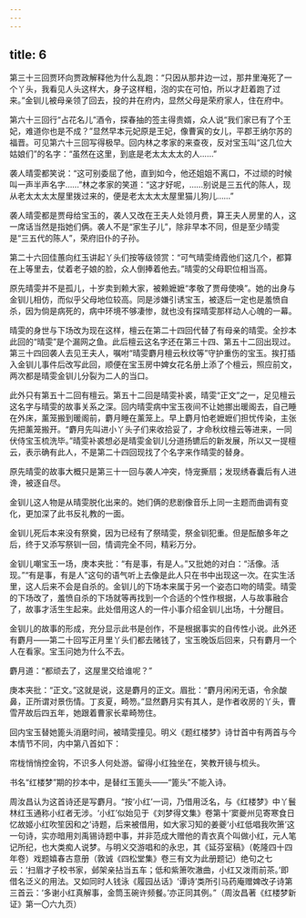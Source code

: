 ```yaml
---
---
---
```

title: 6
---




第三十三回贾环向贾政解释他为什么乱跑：“只因从那井边一过，那井里淹死了一个丫头，我看见人头这样大，身子这样粗，泡的实在可怕，所以才赶着跑了过来。”金钏儿被母亲领了回去，投的井在府内，显然父母是荣府家人，住在府中。

第六十三回行“占花名儿”酒令，探春抽的签主得贵婿，众人说“我们家已有了个王妃，难道你也是不成？”显然早本元妃原是王妃，像曹寅的女儿，平郡王纳尔苏的福晋。可见第六十三回写得极早。回内林之孝家的来查夜，反对宝玉叫“这几位大姑娘们”的名字：“虽然在这里，到底是老太太太太的人……”

袭人晴雯都笑说：“这可别委屈了他，直到如今，他还姐姐不离口，不过顽的时候叫一声半声名字……”林之孝家的笑道：“这才好呢，……别说是三五代的陈人，现从老太太太太屋里拨过来的，便是老太太太太屋里猫儿狗儿……”

袭人晴雯都是贾母给宝玉的，袭人又改在王夫人处领月费，算王夫人房里的人，这一席话当然是指她们俩。袭人不是“家生子儿”，除非早本不同，但是至少晴雯是“三五代的陈人”，荣府旧仆的子孙。

第二十六回佳蕙向红玉讲起丫头们按等级领赏：“可气晴雯绮霞他们这几个，都算在上等里去，仗着老子娘的脸，众人倒捧着他去。”晴雯的父母职位相当高。

原先晴雯并不是孤儿，十岁卖到赖大家，被赖嬷嬷“孝敬了贾母使唤”。她的出身与金钏儿相仿，而似乎父母地位较高。同是涉嫌引诱宝玉，被逐后一定也是羞愤自杀，因为倘是病死的，病中环境不够凄惨，就也没有探晴雯那样动人心魄的一幕。

晴雯的身世与下场改为现在这样，檀云在第二十四回代替了有母亲的晴雯。全抄本此回的“晴雯”是个漏网之鱼。此后檀云这名字还在第三十四、第五十二回出现过。第三十四回袭人去见王夫人，嘱咐“晴雯麝月檀云秋纹等”守护重伤的宝玉。挨打插入金钏儿事件后改写此回，顺便在宝玉房中婢女花名册上添了个檀云，照应前文，两次都是晴雯金钏儿分裂为二人的当口。

此外只有第五十二回有檀云。第五十二回是晴雯补裘，晴雯“正文”之一，足见檀云这名字与晴雯的故事关系之深。回内晴雯病中宝玉夜间不让她挪出暖阁去，自己睡在外床，薰笼搬到暖阁前，麝月睡在薰笼上。早上麝月怕老嬷嬷们担忧传染，主张先把薰笼搬开。“麝月先叫进小丫头子们来收拾妥了，才命秋纹檀云等进来，一同伏侍宝玉梳洗毕。”晴雯补裘想必是晴雯金钏儿分道扬镳后的新发展，所以又一提檀云，表示确有此人，不是第二十四回现找了个名字来作晴雯的替身。

原先晴雯的故事大概只是第三十一回与袭人冲突，恃宠撕扇；发现绣春囊后有人进谗，被逐自尽。

金钏儿这人物是从晴雯脱化出来的。她们俩的悲剧像音乐上同一主题而曲调有变化，更加深了此书反礼教的一面。

金钏儿死后本来没有祭奠，因为已经有了祭晴雯，祭金钏犯重。但是酝酿多年之后，终于又添写祭钏一回，情调完全不同，精彩万分。

金钏儿嘲宝玉一场，庚本夹批：“有是事，有是人。”又批她的对白：“活像。活现。”“有是事，有是人”这句的语气听上去像是此人只在书中出现这一次。在实生活里，这人后来不会是自杀的。金钏儿的下场本来属于另一个姿态口吻的晴雯。晴雯的下场改了，羞愤自杀的下场就等再找到一个合适的个性作根据，人与故事融合了，故事才活生生起来。此处借用这人的一件小事介绍金钏儿出场，十分醒目。

金钏儿的故事的形成，充分显示此书是创作，不是根据事实的自传性小说。此外还有麝月——第二十回写正月里丫头们都去赌钱了，宝玉晚饭后回来，只有麝月一个人在看家。宝玉问她为什么不去。

麝月道：“都顽去了，这屋里交给谁呢？”

庚本夹批：“正文。”这就是说，这是麝月的正文。眉批：“麝月闲闲无语，令余酸鼻，正所谓对景伤情。丁亥夏，畸笏。”显然麝月实有其人，是作者收房的丫头，曹雪芹故后四五年，她跟着曹家长辈畸笏住。

回内宝玉替她篦头消磨时间，被晴雯撞见。明义《题红楼梦》诗廿首中有两首与今本情节不同，内中第八首如下：

帘栊悄悄控金钩，不识多人何处游。留得小红独坐在，笑教开镜与梳头。

书名“红楼梦”期的抄本中，是替红玉篦头——“篦头”不能入诗。

周汝昌认为这首诗还是写麝月。“按‘小红’一词，乃借用泛名，与《红楼梦》中丫鬟林红玉通称小红者无涉。‘小红’似始见于《刘梦得文集》卷第十‘窦夔州见寄寒食日忆故姬小红吹笙因和之’诗题，后来被借用，如大家习知的姜夔‘小红低唱我吹箫’这一句诗，实亦暗用刘禹锡诗题中事，并非范成大赠他的青衣真个叫做小红，元人笔记所纪，也大类痴人说梦。与明义交游唱和的永忠，其《延芬室稿》（乾隆四十四年卷）戏题嬉春古意册（敦诚《四松堂集》卷三有文为此册题记）绝句之七云：‘扫眉才子校书家，邺架亲拈当五车；低和紫箫吹澈曲，小红又泼雨前茶。’即借名泛义的用法。又如同时人钱泳《履园丛话》‘谭诗’类所引马药庵赠婢改子诗第三首云：‘多谢小红真解事，金筒玉碗许频餐。’亦正同其例。”（周汝昌著《红楼梦新证》第一〇六九页）